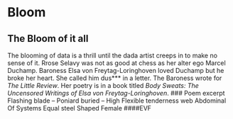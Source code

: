 # Bloom
## The Bloom of it all
The blooming of data is a thrill until the dada artist creeps in to make no sense of it. Rrose Selavy was not as good at chess as her alter ego Marcel Duchamp.   Baroness Elsa von Freytag-Loringhoven loved Duchamp but he broke her heart. She called him dus*** in a letter. The Baroness wrote for *The Little Review*.   Her poetry is in a book titled *Body Sweats: The Uncensored Writings of Elsa von Freytag-Loringhoven*.
### Poem excerpt
Flashing blade –
Poniard buried –
High
Flexible tenderness web
Abdominal
Of
Systems
Equal steel
Shaped
Female
####EVF
